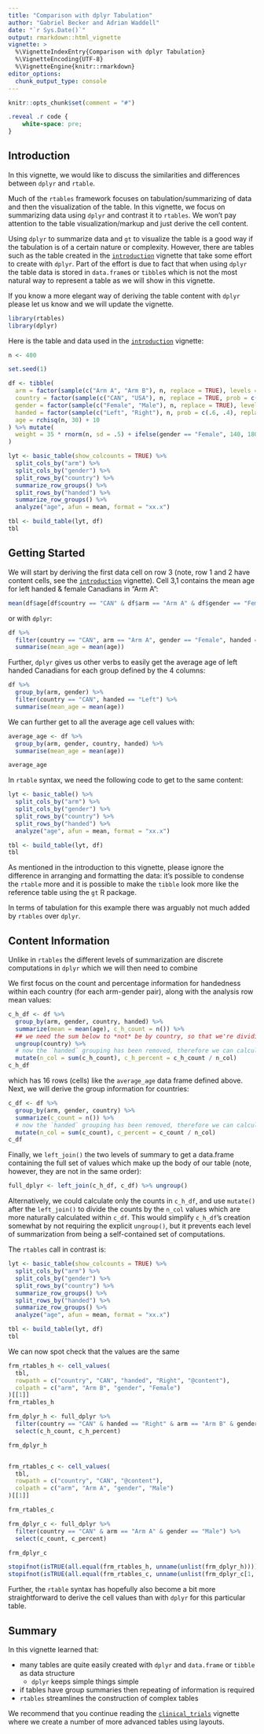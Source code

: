 ```yaml
---
title: "Comparison with dplyr Tabulation"
author: "Gabriel Becker and Adrian Waddell"
date: "`r Sys.Date()`"
output: rmarkdown::html_vignette
vignette: >
  %\VignetteIndexEntry{Comparison with dplyr Tabulation}
  %\VignetteEncoding{UTF-8}
  %\VignetteEngine{knitr::rmarkdown}
editor_options: 
  chunk_output_type: console
---
```




```r
knitr::opts_chunk$set(comment = "#")
```

```css
.reveal .r code {
    white-space: pre;
}
```

## Introduction

In this vignette, we would like to discuss the similarities and differences between `dplyr` and `rtable`.

Much of the `rtables` framework focuses on tabulation/summarizing of data and then the visualization of the table. In this vignette, we focus on summarizing data using `dplyr` and contrast it to `rtables`. We won't pay attention to the table visualization/markup and just derive the cell content.

Using `dplyr` to summarize data and `gt` to visualize the table is a good way if the tabulation is of a certain nature or complexity. However, there are tables such as the table created in the [`introduction`](https://insightsengineering.github.io/rtables/main/articles/introduction.html) vignette that take some effort to create with `dplyr`. Part of the effort is due to fact that when using `dplyr` the table data is stored in `data.frame`s or `tibble`s which is not the most natural way to represent a table as we will show in this vignette.

If you know a more elegant way of deriving the table content with `dplyr` please let us know and we will update the vignette.


```r
library(rtables)
library(dplyr)
```

Here is the table and data used in the [`introduction`](https://insightsengineering.github.io/rtables/main/articles/introduction.html) vignette:

```r
n <- 400

set.seed(1)

df <- tibble(
  arm = factor(sample(c("Arm A", "Arm B"), n, replace = TRUE), levels = c("Arm A", "Arm B")),
  country = factor(sample(c("CAN", "USA"), n, replace = TRUE, prob = c(.55, .45)), levels = c("CAN", "USA")),
  gender = factor(sample(c("Female", "Male"), n, replace = TRUE), levels = c("Female", "Male")),
  handed = factor(sample(c("Left", "Right"), n, prob = c(.6, .4), replace = TRUE), levels = c("Left", "Right")),
  age = rchisq(n, 30) + 10
) %>% mutate(
  weight = 35 * rnorm(n, sd = .5) + ifelse(gender == "Female", 140, 180)
)

lyt <- basic_table(show_colcounts = TRUE) %>%
  split_cols_by("arm") %>%
  split_cols_by("gender") %>%
  split_rows_by("country") %>%
  summarize_row_groups() %>%
  split_rows_by("handed") %>%
  summarize_row_groups() %>%
  analyze("age", afun = mean, format = "xx.x")

tbl <- build_table(lyt, df)
tbl
```


## Getting Started

We will start by deriving the first data cell on row 3 (note, row 1 and 2 have content cells, see the [`introduction`](https://insightsengineering.github.io/rtables/main/articles/introduction.html) vignette). Cell 3,1 contains the mean age for left handed & female Canadians in "Arm A":


```r
mean(df$age[df$country == "CAN" & df$arm == "Arm A" & df$gender == "Female" & df$handed == "Left"])
```

or with `dplyr`:

```r
df %>%
  filter(country == "CAN", arm == "Arm A", gender == "Female", handed == "Left") %>%
  summarise(mean_age = mean(age))
```

Further, `dplyr` gives us other verbs to easily get the average age of left handed Canadians for each group defined by the 4 columns:

```r
df %>%
  group_by(arm, gender) %>%
  filter(country == "CAN", handed == "Left") %>%
  summarise(mean_age = mean(age))
```

We can further get to all the average age cell values with:

```r
average_age <- df %>%
  group_by(arm, gender, country, handed) %>%
  summarise(mean_age = mean(age))

average_age
```

In `rtable` syntax, we need the following code to get to the same content:

```r
lyt <- basic_table() %>%
  split_cols_by("arm") %>%
  split_cols_by("gender") %>%
  split_rows_by("country") %>%
  split_rows_by("handed") %>%
  analyze("age", afun = mean, format = "xx.x")

tbl <- build_table(lyt, df)
tbl
```

As mentioned in the introduction to this vignette, please ignore the difference in arranging and formatting the data: it's possible to condense the `rtable` more and it is possible to make the `tibble` look more like the reference table using the `gt` R package. 

In terms of tabulation for this example there was arguably not much added by `rtables` over `dplyr`.

## Content Information
Unlike in `rtables` the different levels of summarization are discrete computations in `dplyr` which we will then need to combine

We first focus on the count and percentage information for handedness within each country (for each arm-gender pair), along with the analysis row mean values:


```r
c_h_df <- df %>%
  group_by(arm, gender, country, handed) %>%
  summarize(mean = mean(age), c_h_count = n()) %>%
  ## we need the sum below to *not* be by country, so that we're dividing by the column counts
  ungroup(country) %>%
  # now the `handed` grouping has been removed, therefore we can calculate percent now:
  mutate(n_col = sum(c_h_count), c_h_percent = c_h_count / n_col)
c_h_df
```

which has 16 rows (cells) like the `average_age` data frame defined above. Next, we will derive the group information for countries:

```r
c_df <- df %>%
  group_by(arm, gender, country) %>%
  summarize(c_count = n()) %>%
  # now the `handed` grouping has been removed, therefore we can calculate percent now:
  mutate(n_col = sum(c_count), c_percent = c_count / n_col)
c_df
```

Finally, we `left_join()` the two levels of summary to get a data.frame containing the full
set of values which make up the body of our table (note, however, they are not in the same order):

```r
full_dplyr <- left_join(c_h_df, c_df) %>% ungroup()
```

Alternatively, we could calculate only the counts in `c_h_df`, and use
`mutate()` after the `left_join()` to divide the counts by the `n_col`
values which are more naturally calculated within `c_df`. This would
simplify `c_h_df`'s creation somewhat by not requiring the explicit
`ungroup()`, but it prevents each level of summarization from being a
self-contained set of computations.


The `rtables` call in contrast is:

```r
lyt <- basic_table(show_colcounts = TRUE) %>%
  split_cols_by("arm") %>%
  split_cols_by("gender") %>%
  split_rows_by("country") %>%
  summarize_row_groups() %>%
  split_rows_by("handed") %>%
  summarize_row_groups() %>%
  analyze("age", afun = mean, format = "xx.x")

tbl <- build_table(lyt, df)
tbl
```

We can now spot check that the values are the same

```r
frm_rtables_h <- cell_values(
  tbl,
  rowpath = c("country", "CAN", "handed", "Right", "@content"),
  colpath = c("arm", "Arm B", "gender", "Female")
)[[1]]
frm_rtables_h

frm_dplyr_h <- full_dplyr %>%
  filter(country == "CAN" & handed == "Right" & arm == "Arm B" & gender == "Female") %>%
  select(c_h_count, c_h_percent)

frm_dplyr_h


frm_rtables_c <- cell_values(
  tbl,
  rowpath = c("country", "CAN", "@content"),
  colpath = c("arm", "Arm A", "gender", "Male")
)[[1]]

frm_rtables_c

frm_dplyr_c <- full_dplyr %>%
  filter(country == "CAN" & arm == "Arm A" & gender == "Male") %>%
  select(c_count, c_percent)

frm_dplyr_c
```

```r
stopifnot(isTRUE(all.equal(frm_rtables_h, unname(unlist(frm_dplyr_h)))))
stopifnot(isTRUE(all.equal(frm_rtables_c, unname(unlist(frm_dplyr_c[1, ])))))
```

Further, the `rtable` syntax has hopefully also become a bit more straightforward to derive the cell values than with `dplyr` for this particular table.


## Summary

In this vignette learned that:

* many tables are quite easily created with `dplyr` and `data.frame` or `tibble` as data structure
  * `dplyr` keeps simple things simple
* if tables have group summaries then repeating of information is required
* `rtables` streamlines the construction of complex tables

We recommend that you continue reading the [`clinical_trials`](https://insightsengineering.github.io/rtables/main/articles/clinical_trials.html) vignette where we create a number of more advanced tables using layouts.
